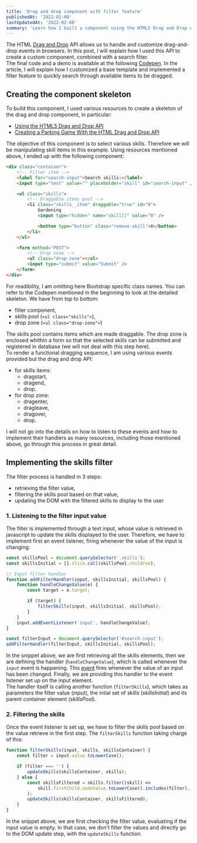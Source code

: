 ```yaml
---
title: 'Drag and drop component with filter feature'
publishedAt: '2022-02-08'
lastUpdatedAt: '2022-02-08'
summary: 'Learn how I built a component using the HTML5 Drag and Drop API with JavaScript, and how I implemented a filter to quickly search items.'
---
```


The HTML [Drag and Drop](https://developer.mozilla.org/en-US/docs/Web/API/HTML_Drag_and_Drop_API) API allows us to handle and customize drag-and-drop events in browsers. In this post, I will explain how I used this API to create a custom component, combined with a search filter.  
The final code and a demo is available at the following [Codepen](https://codepen.io/jgautrais/pen/MWvPaoy). In the article, I will explain how I customized a base template and implemented a filter feature to quickly search through available items to be dragged.

## Creating the component skeleton

To build this component, I used various resources to create a skeleton of the drag and drop component, in particular:

-   [Using the HTML5 Drag and Drop API](https://web.dev/drag-and-drop/)
-   [Creating a Parking Game With the HTML Drag and Drop API](https://css-tricks.com/creating-a-parking-game-with-the-html-drag-and-drop-api/)

The objective of this component is to select various skills. Therefore we will be manipulating skill items in this example.
Using resources mentioned above, I ended up with the following component:

```html
<div class="container">
    <!-- Filter item -->
    <label for="search-input">Search skills:</label>
    <input type="text" value="" placeholder="skill" id="search-input" />

    <ul class="skills">
        <!-- Draggable items pool -->
        <li class="skills__item" draggable="true" id="0">
            Gardening
            <input type="hidden" name="skill[]" value="0" />

            <button type="button" class="remove-skill">X</button>
        </li>
    </ul>

    <form method="POST">
        <!-- Drop zone -->
        <ul class="drop-zone"></ul>
        <input type="submit" value="Submit" />
    </form>
</div>
```

For readibility, I am omitting here Bootstrap specific class names. You can refer to the Codepen mentioned in the beginning to look at the detailed skeleton.
We have from top to bottom:

-   filter component,
-   skills pool (`<ul class="skills">`),
-   drop zone (`<ul class="drop-zone">`)

The skills pool contains items which are made draggable. The drop zone is enclosed whithin a form so that the selected skills can be submitted and registered in database (we will not deal with this step here).  
To render a functional dragging sequence, I am using various events provided but the drag and drop API:

-   for skills items:
    -   dragstart,
    -   dragend,
    -   drop.
-   for drop zone:
    -   dragenter,
    -   dragleave,
    -   dragover,
    -   drop.

I will not go into the details on how to listen to these events and how to implement their handlers as many resources, including those mentioned above, go through this process in great detail.

## Implementing the skills filter

The filter process is handled in 3 steps:

-   retrieving the filter value,
-   filtering the skills pool based on that value,
-   updating the DOM with the filtered skills to display to the user

### 1. Listening to the filter input value

The filter is implemented through a text input, whose value is retrieved in javascript to update the skills displayed to the user. Therefore, we have to implement first an event listener, firing whenever the value of the input is changing:

```js
const skillsPool = document.querySelector('.skills');
const skillsInitial = [].slice.call(skillsPool.children);

// Input filter handler
function addFilterHandler(input, skillsInitial, skillsPool) {
    function handleChangeValue(e) {
        const target = e.target;

        if (target) {
            filterSkills(input, skillsInitial, skillsPool);
        }
    }
    input.addEventListener('input', handleChangeValue);
}

const filterInput = document.querySelector('#search-input');
addFilterHandler(filterInput, skillsInitial, skillsPool);
```

In the snippet above, we are first retrieving all the skills elements, then we are defining the handler (`handleChangeValue`), which is called whenever the `input` event is happening. This [event](https://developer.mozilla.org/en-US/docs/Web/API/HTMLElement/input_event) fires whenever the value of an input has been changed. Finally, we are providing this handler to the event listener set up on the input element.  
The handler itself is calling another function (`filterSkills`), which takes as parameters the filter value (_input_), the intial set of skills (_skillsInitial_) and its parent container element (_skillsPool_).

### 2. Filtering the skills

Once the event listener is set up, we have to filter the skills pool based on the value retrieve in the first step. The `filterSkills` function taking charge of this:

```js
function filterSkills(input, skills, skillsContainer) {
    const filter = input.value.toLowerCase();

    if (filter === '') {
        updateSkills(skillsContainer, skills);
    } else {
        const skillsFiltered = skills.filter((skill) =>
            skill.firstChild.nodeValue.toLowerCase().includes(filter),
        );
        updateSkills(skillsContainer, skillsFiltered);
    }
}
```

In the snippet above, we are first checking the filter value, evaluating if the input value is empty. In that case, we don't filter the values and directly go to the DOM update step, with the `updateSkills` function.
